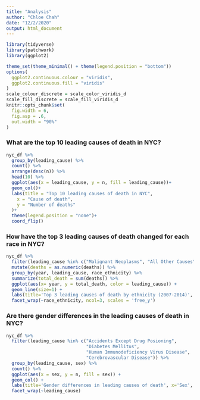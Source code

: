 ```yaml
---
title: "Analysis"
author: "Chloe Chah"
date: "12/2/2020"
output: html_document
---
```



```r
library(tidyverse)
library(patchwork)
library(ggplot2)

theme_set(theme_minimal() + theme(legend.position = "bottom"))
options(
  ggplot2.continuous.colour = "viridis", 
  ggplot2.continuous.fill = "viridis"
)
scale_colour_discrete = scale_color_viridis_d
scale_fill_discrete = scale_fill_viridis_d
knitr::opts_chunk$set(
  fig.width = 6, 
  fig.asp = .6, 
  out.width = "90%"
)
```

### What are the top 10 leading causes of death in NYC?
```r

nyc_df %>%
  group_by(leading_cause) %>%
  count() %>%
  arrange(desc(n)) %>%
  head(10) %>%
  ggplot(aes(x = leading_cause, y = n, fill = leading_cause))+
  geom_col()+
  labs(title = "Top 10 leading causes of death in NYC", 
    x = "Cause of death", 
    y = "Number of deaths"
  )+
  theme(legend.position = "none")+
  coord_flip() 

```

### How have the top 3 leading causes of death changed for each race in NYC?

```r

nyc_df %>%
  filter(leading_cause %in% c("Malignant Neoplasms", "All Other Causes", "Diseases of Heart")) %>%
  mutate(deaths = as.numeric(deaths)) %>%
  group_by(year, leading_cause, race_ethnicity) %>%  
  summarize(total_death = sum(deaths)) %>%
  ggplot(aes(x= year, y = total_death, color = leading_cause)) + 
  geom_line(size=1) + 
  labs(title='Top 3 leading causes of death by ethnicity (2007-2014)', x='Year', y='Death count') +
  facet_wrap(~race_ethnicity, ncol=3, scales = 'free_y')

```

### Are there gender differences in the leading causes of death in NYC?

```r

nyc_df %>%
  filter(leading_cause %in% c("Accidents Except Drug Posioning",
                              "Diabetes Mellitus", 
                              "Human Immunodeficiency Virus Disease", 
                              "Cerebrovascular Disease")) %>% 
  group_by(leading_cause, sex) %>% 
  count() %>%
  ggplot(aes(x = sex, y = n, fill = sex)) +
  geom_col() +
  labs(title='Gender differences in leading causes of death', x='Sex', y= 'Death count') +
  facet_wrap(~leading_cause)

```

